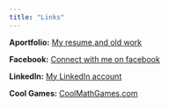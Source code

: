 ```yaml
---
title: "Links"
---
```



**Aportfolio:** [My resume,and old work ](https://appstate.digication.com/rc_2001103/Resume)

**Facebook:** [Connect with me on facebook](https://www.facebook.com/graham.tobin.75)

**LinkedIn:** [My LinkedIn account](https://www.linkedin.com/in/graham-tobin-6a42ab138/)

**Cool Games:** [CoolMathGames.com](http://www.coolmath-games.com)



